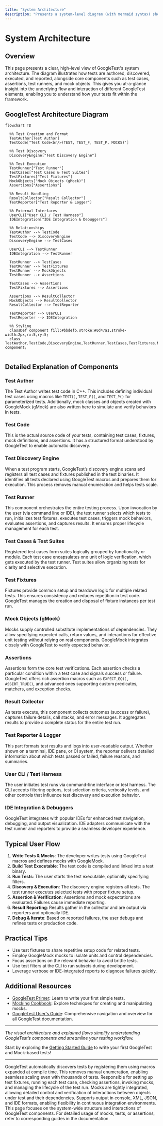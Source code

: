 ```yaml
---
title: "System Architecture"
description: "Presents a system-level diagram (with mermaid syntax) showing key GoogleTest components (test cases, assertions, runners, mocks). Explains at a glance how tests are written, discovered, executed, and reported."
---
```


# System Architecture

## Overview

This page presents a clear, high-level view of GoogleTest's system architecture. The diagram illustrates how tests are authored, discovered, executed, and reported, alongside core components such as test cases, assertions, test runners, and mock objects. This gives you at-a-glance insight into the underlying flow and interaction of different GoogleTest elements, enabling you to understand how your tests fit within the framework.

## GoogleTest Architecture Diagram

```mermaid
flowchart TD

  %% Test Creation and Format
  TestAuthor[Test Author]
  TestCode["Test Code<br/>(TEST, TEST_F, TEST_P, MOCKS)"]

  %% Test Discovery
  DiscoveryEngine["Test Discovery Engine"]

  %% Test Execution
  TestRunner["Test Runner"]
  TestCases["Test Cases & Test Suites"]
  TestFixtures["Test Fixtures"]
  MockObjects["Mock Objects (gMock)"]
  Assertions["Assertions"]

  %% Result Handling
  ResultCollector["Result Collector"]
  TestReporter["Test Reporter & Logger"]

  %% External Interfaces
  UserCLI["User CLI / Test Harness"]
  IDEIntegration["IDE Integration & Debuggers"]

  %% Relationships
  TestAuthor --> TestCode
  TestCode --> DiscoveryEngine
  DiscoveryEngine --> TestCases

  UserCLI --> TestRunner
  IDEIntegration --> TestRunner

  TestRunner --> TestCases
  TestRunner --> TestFixtures
  TestRunner --> MockObjects
  TestRunner --> Assertions

  TestCases --> Assertions
  TestFixtures --> Assertions

  Assertions --> ResultCollector
  MockObjects --> ResultCollector
  ResultCollector --> TestReporter

  TestReporter --> UserCLI
  TestReporter --> IDEIntegration

  %% Styling
  classDef component fill:#bbdefb,stroke:#0d47a1,stroke-width:2px,rx:5,ry:5;
  class TestAuthor,TestCode,DiscoveryEngine,TestRunner,TestCases,TestFixtures,MockObjects,Assertions,ResultCollector,TestReporter,UserCLI,IDEIntegration component;


```

## Detailed Explanation of Components

### Test Author
The Test Author writes test code in C++. This includes defining individual test cases using macros like `TEST()`, `TEST_F()`, and `TEST_P()` for parameterized tests. Additionally, mock classes and objects created with GoogleMock (gMock) are also written here to simulate and verify behaviors in tests.

### Test Code
This is the actual source code of your tests, containing test cases, fixtures, mock definitions, and assertions. It has a structured format understood by GoogleTest to enable automatic discovery.

### Test Discovery Engine
When a test program starts, GoogleTest’s discovery engine scans and registers all test cases and fixtures published in the test binaries. It identifies all tests declared using GoogleTest macros and prepares them for execution. This process removes manual enumeration and helps tests scale.

### Test Runner
This component orchestrates the entire testing process. Upon invocation by the user (via command line or IDE), the test runner selects which tests to run, initializes test fixtures, executes test cases, triggers mock behaviors, evaluates assertions, and captures results. It ensures proper lifecycle management for each test.

### Test Cases & Test Suites
Registered test cases form suites logically grouped by functionality or module. Each test case encapsulates one unit of logic verification, which gets executed by the test runner. Test suites allow organizing tests for clarity and selective execution.

### Test Fixtures
Fixtures provide common setup and teardown logic for multiple related tests. This ensures consistency and reduces repetition in test code. GoogleTest manages the creation and disposal of fixture instances per test run.

### Mock Objects (gMock)
Mocks supply controlled substitute implementations of dependencies. They allow specifying expected calls, return values, and interactions for effective unit testing without relying on real components. GoogleMock integrates closely with GoogleTest to verify expected behavior.

### Assertions
Assertions form the core test verifications. Each assertion checks a particular condition within a test case and signals success or failure. GoogleTest offers rich assertion macros such as `EXPECT_EQ()`, `ASSERT_TRUE()`, and advanced ones supporting custom predicates, matchers, and exception checks.

### Result Collector
As tests execute, this component collects outcomes (success or failure), captures failure details, call stacks, and error messages. It aggregates results to provide a complete status for the entire test run.

### Test Reporter & Logger
This part formats test results and logs into user-readable output. Whether shown on a terminal, IDE pane, or CI system, the reporter delivers detailed information about which tests passed or failed, failure reasons, and summaries.

### User CLI / Test Harness
The user initiates test runs via command-line interface or test harness. The CLI accepts filtering options, test selection criteria, verbosity levels, and other controls that influence test discovery and execution behavior.

### IDE Integration & Debuggers
GoogleTest integrates with popular IDEs for enhanced test navigation, debugging, and output visualization. IDE adapters communicate with the test runner and reporters to provide a seamless developer experience.

## Typical User Flow

1. **Write Tests & Mocks**: The developer writes tests using GoogleTest macros and defines mocks with GoogleMock.
2. **Build Test Executable**: The test code is compiled and linked into a test binary.
3. **Run Tests**: The user starts the test executable, optionally specifying filters.
4. **Discovery & Execution**: The discovery engine registers all tests. The test runner executes selected tests with proper fixture setup.
5. **Assertion & Verification**: Assertions and mock expectations are evaluated. Failures cause immediate reporting.
6. **Result Reporting**: Results gather in the collector and are output via reporters and optionally IDE.
7. **Debug & Iterate**: Based on reported failures, the user debugs and refines tests or production code.

## Practical Tips

- Use test fixtures to share repetitive setup code for related tests.
- Employ GoogleMock mocks to isolate units and control dependencies.
- Focus assertions on the relevant behavior to avoid brittle tests.
- Use test filters at the CLI to run subsets during development.
- Leverage verbose or IDE-integrated reports to diagnose failures quickly.

## Additional Resources

- [GoogleTest Primer](primer.md): Learn to write your first simple tests.
- [Mocking Cookbook](gmock_cook_book.md): Explore techniques for creating and manipulating mocks.
- [GoogleTest User's Guide](index.md): Comprehensive navigation and overview for all GoogleTest documentation.

---

*The visual architecture and explained flows simplify understanding GoogleTest’s components and streamline your testing workflow.*


<CallToAction>Start by exploring the [Getting Started Guide](/overview/quickstart-integration/getting-started) to write your first GoogleTest and Mock-based tests!</CallToAction>


---

<AccordionGroup title="System Architecture Details">
<Accordion title="Test Discovery Mechanism">
GoogleTest automatically discovers tests by registering them using macros expanded at compile time. This removes manual enumeration, enabling seamless scaling even with thousands of tests.
</Accordion>
<Accordion title="Test Runner Responsibilities">
Responsible for setting up test fixtures, running each test case, checking assertions, invoking mocks, and managing the lifecycle of the test run.
</Accordion>
<Accordion title="Integration with GoogleMock">
Mocks are tightly integrated, allowing detailed control and verification of interactions between objects under test and their dependencies.
</Accordion>
<Accordion title="Result Reporting Options">
Supports output in console, XML, JSON, and IDE formats, enabling flexibility in continuous integration environments.
</Accordion>
</AccordionGroup>

<Info>
This page focuses on the system-wide structure and interactions of GoogleTest components. For detailed usage of mocks, tests, or assertions, refer to corresponding guides in the documentation.
</Info>
